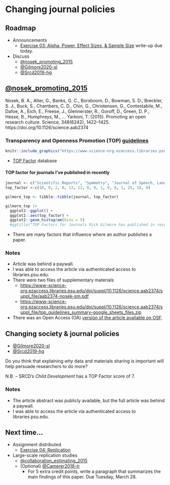 # Changing journal policies {-}

## Roadmap {-}

- Announcements
    - [Exercise 03: Alpha, Power, Effect Sizes, & Sample Size](#ex_apes) write-up [due today]{.orange_due}.
- Discuss
    - [@nosek_promoting_2015](https://doi.org/10.1126/science.aab2374)
    - [@Gilmore2020-sl](https://doi.org/10.1111/cdep.12360)
    - [@Srcd2019-hg](https://www.srcd.org/policy-scientific-integrity-transparency-and-openness)
    
## [@nosek_promoting_2015](https://doi.org/10.1126/science.aab2374) {-}

Nosek, B. A., Alter, G., Banks, G. C., Borsboom, D., Bowman, S. D., Breckler, S. J., Buck, S., Chambers, C. D., Chin, G., Christensen, G., Contestabile, M., Dafoe, A., Eich, E., Freese, J., Glennerster, R., Goroff, D., Green, D. P., Hesse, B., Humphreys, M., … Yarkoni, T. (2015). Promoting an open research culture. Science, 348(6242), 1422–1425. https://doi.org/10.1126/science.aab2374

### Transparency and Openness Promotion (TOP) [guidelines](https://cos.io/top) {-}

```r
knitr::include_graphics("https://www-science-org.ezaccess.libraries.psu.edu/cms/10.1126/science.aab2374/asset/2679c1cf-6388-48d7-9268-ca28a95a4d5c/assets/graphic/348_1422_f2.jpeg")
```

- [TOP Factor](https://topfactor.org/journals) database

#### TOP factor for journals I've published in recently {-}

```r
journal <- c("Scientific Reports", "Symmetry", "Journal of Speech, Language, and Hearing Research", "Journal of eScience Librarianship", "Infant and Child Development", "Developmental Psychology", "Computers in Electronics and Agriculture", "Journal of Motor Behavior", "Journal of Experimental Child Psychology", "Child Development Perspectives", "Advances in Intelligent Systems and Computing", "Neuropsychologia", "Advances in Methods and Practices in Psychological Science", "Nature Human Behavior", "Annals of the New York Academy of Sciences")
top_factor <-c(10, 0, 2, 0, 13, 12, 0, 0, 1, 0, 0, 1, 25, 18, 0)

gilmore_top <- tibble::tibble(journal, top_factor)

gilmore_top |>
  ggplot2::ggplot() +
  ggplot2::aes(top_factor) +
  ggplot2::geom_histogram(bins = 5)
  #ggtitle("TOP Factors for Journals Rick Gilmore has published in recently")
```

- There are many factors that influence where an author publishes a paper.

### Notes {-}

- Article was behind a paywall.
- I was able to access the article via authenticated access to libraries.psu.edu.
- There were two files of supplementary materials
  - <https://www-science-org.ezaccess.libraries.psu.edu/doi/suppl/10.1126/science.aab2374/suppl_file/aab2374-nosek-sm.pdf>
  - <https://www-science-org.ezaccess.libraries.psu.edu/doi/suppl/10.1126/science.aab2374/suppl_file/top_guidelines_summary-google_sheets_files.zip>
- There was an Open Access (OA) [version of the article available on OSF](https://osf.io/vj54c/).

## Changing society & journal policies {-}

- [@Gilmore2020-sl](https://doi.org/10.1111/cdep.12360)
- [@Srcd2019-hg](https://www.srcd.org/policy-scientific-integrity-transparency-and-openness)

::: {.infobox}

Do you think that explaining *why* data and materials sharing is important will help persuade researchers to do more?

N.B. -- SRCD's *Child Development* has a TOP Factor score of 7.

:::

### Notes {-}

- The article abstract was publicly available, but the full article was behind a paywall.
- I was able to access the article via authenticated access to libraries.psu.edu.

## Next time... {-}

- [Assignment distributed]{.green_assigned}
    - [Exercise 04: Replication]()
- Large-scale replication studies
    - [@collaboration_estimating_2015](https://doi.org/10.1126/science.aac4716)
    - (Optional) [@Camerer2018-tr](https://doi.org/10.1038/s41562-018-0399-z)
      - For 5 extra credit points, write a paragraph that summarizes the main findings of this paper. [Due Tuesday, March 28]{.due_orange}.

